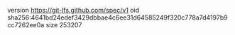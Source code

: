 version https://git-lfs.github.com/spec/v1
oid sha256:4641bd24edef3429dbbae4c6ee31d64585249f320c778a7d4197b9cc7262ee0a
size 253207
